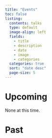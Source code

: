 ```yaml
---
title: "Events"
toc: false
listing:
  contents: talks
  type: default
  image-align: left
  fields: 
    - title
    - description
    - date
    - image
    - categories
  categories: true
  sort: "date desc"
  page-size: 5
---
```


# Upcoming

None at this time.

# Past
